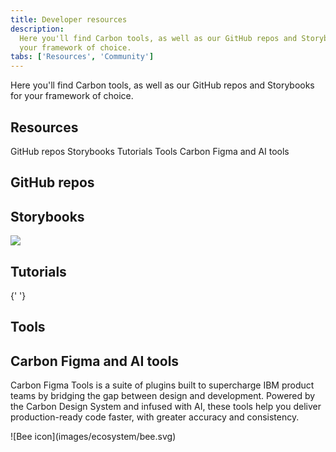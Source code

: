```yaml
---
title: Developer resources
description:
  Here you'll find Carbon tools, as well as our GitHub repos and Storybooks for
  your framework of choice.
tabs: ['Resources', 'Community']
---
```


<PageDescription>

Here you'll find Carbon tools, as well as our GitHub repos and Storybooks for
your framework of choice.

</PageDescription>

## Resources

<AnchorLinks>

<AnchorLink>GitHub repos</AnchorLink>
<AnchorLink>Storybooks</AnchorLink>
<AnchorLink>Tutorials</AnchorLink>
<AnchorLink>Tools</AnchorLink>
  <AnchorLink>Carbon Figma and AI tools</AnchorLink>

</AnchorLinks>

## GitHub repos

<Row className="resource-card-group">
  <Column colLg={4} colMd={4} noGutterSm>
  <ResourceCard
    subTitle="Carbon"
    href="https://github.com/carbon-design-system/carbon"
    >

<MdxIcon name="github" />

  </ResourceCard>
</Column>
<Column colLg={4} colMd={4} noGutterSm>
  <ResourceCard
    subTitle="Carbon React"
    href="https://github.com/carbon-design-system/carbon/tree/main/packages/react"
    >

<MdxIcon name="github" />

  </ResourceCard>
</Column>

<Column colMd={4} colLg={4} noGutterSm>
  <ResourceCard
    subTitle="Carbon Web Components"
    href="https://github.com/carbon-design-system/carbon/tree/main/packages/web-components">
    <MdxIcon name="github" />
  </ResourceCard>
</Column>

<Column colMd={4} colLg={4} noGutterSm>
  <ResourceCard
    subTitle="Carbon Charts core"
    href="https://github.com/carbon-design-system/carbon-charts/tree/master/packages/core">
    <MdxIcon name="github" />
  </ResourceCard>
</Column>

</Row>

## Storybooks

<Row className="resource-card-group">
<Column colLg={4} colMd={4} noGutterSm>
  <ResourceCard
    subTitle="Carbon React Storybook"
    href="http://react.carbondesignsystem.com/"
    >

<MdxIcon name="react" />

  </ResourceCard>
</Column>

<Column colLg={4} colMd={4} noGutterSm>
  <ResourceCard
      subTitle="Carbon Web Components Storybook"
      href="http://web-components.carbondesignsystem.com/"
      >

<MdxIcon name="webcomponents" />

  </ResourceCard>
</Column>

<Column colLg={4} colMd={4} noGutterSm>
  <ResourceCard
      subTitle="Carbon Charts Website"
      href="https://charts.carbondesignsystem.com/"
      >

![](/images/storybook-addon-carbon-themes.png)

  </ResourceCard>
</Column>

</Row>

## Tutorials

<Row className="resource-card-group">
  <Column colMd={4} colLg={4} noGutterSm>
    <ResourceCard
      subTitle="Carbon React tutorial"
      href="/developing/react-tutorial/overview/">
      <MdxIcon name="react" />
    </ResourceCard>
  </Column>

{' '}

<Column colMd={4} colLg={4} noGutterSm>
  <ResourceCard
    subTitle="Web components tutorial using Vanilla.js/HTML"
    href="/developing/web-components-tutorial/overview">
    <MdxIcon name="webcomponents" />
  </ResourceCard>
</Column>

</Row>

## Tools

<Row className="resource-card-group">

<Column colLg={4} colMd={4} noGutterSm>
  <ResourceCard
    subTitle="Carbon Storybook Theme Switcher"
    href="https://www.npmjs.com/package/@carbon/storybook-addon-theme"
    >

<MdxIcon name="npm" />

  </ResourceCard>
</Column>

<Column colLg={4} colMd={4} noGutterSm>
  <ResourceCard
    subTitle="Stylelint plugin Carbon tokens"
    href="https://www.npmjs.com/package/stylelint-plugin-carbon-tokens"
    >

<MdxIcon name="npm" />

  </ResourceCard>
</Column>

</Row>

## Carbon Figma and AI tools
Carbon Figma Tools is a suite of plugins built to supercharge IBM product teams by 
bridging the gap between design and development. Powered by the Carbon Design System 
and infused with AI, these tools help you deliver production-ready code faster, with 
greater accuracy and consistency.

<Row className="resource-card-group">
<Column colLg={4} colMd={4} noGutterSm>
  <ResourceCard
    subTitle="Carbon Figma and AI tooling"
    href="https://w3.ibm.com/w3publisher/carbon-figma-tooling"
    actionIcon="launch">
![Bee icon](images/ecosystem/bee.svg)

  </ResourceCard>
</Column>
</Row>